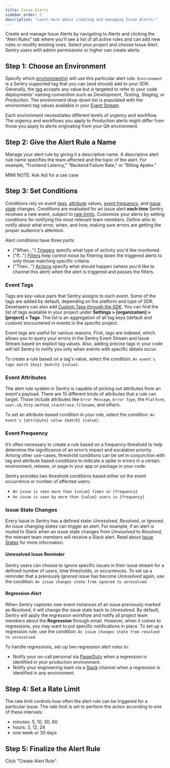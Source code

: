 ```yaml
---
title: Issue Alerts
sidebar_order: 2
description: "Learn more about creating and managing Issue Alerts."
---
```


Create and manage Issue Alerts by navigating to Alerts and clicking the "Alert Rules" tab where you'll see a list of all active rules and can add new rules or modify existing ones. Select your project and choose Issue Alert. Sentry users with admin permissions or higher can create alerts.

## Step 1: Choose an Environment
Specify which [environment(s)](/platforms/javascript/configuration/environments/) will use this particular alert rule. `Environment` is a Sentry supported tag that you can (and should) add to your SDK. Generally, the [tag](/platforms/javascript/enriching-events/tags/) accepts any value but is targeted to refer to your code deployments' naming convention such as _Development_, _Testing_, _Staging_, or _Production_. The environment drop-down list is populated with the environment tag values available in your [Event Stream](/product/accounts/quotas/manage-event-stream-guide/).

Each environment necessitates different levels of urgency and workflow. The urgency and workflows you apply to Production alerts might differ from those you apply to alerts originating from your QA environment.

## Step 2: Give the Alert Rule a Name
Manage your alert rule by giving it a descriptive name. A descriptive alert rule name specifies the team affected and the topic of the alert. For example, "Frontend Latency," "Backend Failure Rate," or "Billing Apdex."

MIMI NOTE: Ask Adi for a use case

## Step 3: Set Conditions
Conditions rely on event [tags](#event-tags), [attribute](#event-attributes) values, [event frequency](#event-frequency), and [issue state](#issue-state-changes) changes. Conditions are evaluated for an issue alert **each time** Sentry receives a new event, subject to [rate limits](/product/alerts-notifications/issue-alerts/#rate-limit). Customize your alerts by setting conditions for notifying the most relevant team members. Define who to notify about what error, when, and how, making sure errors are getting the proper audience's attention.

Alert conditions have three parts:

- ("When...") [Triggers](/product/alerts-notifications/issue-alerts/#triggers) specify what type of activity you'd like monitored.
- ("If...") [Filters](/product/alerts-notifications/issue-alerts/#filters) help control noise by filtering down the triggered alerts to only those matching specific criteria.
- ("Then...") [Actions](/product/alerts-notifications/issue-alerts/#actions) specify what should happen (where you'd like to channel this alert) when the alert is triggered and passes the filters.

### Event Tags

Tags are key-value pairs that Sentry assigns to each event. Some of the tags are added by default, depending on the platform and type of SDK. Developers can also add [Custom Tags through the SDK](/platforms/javascript/enriching-events/tags/). You can find the list of tags available in your project under **Settings > [organization] > [project] > Tags**. The list is an aggregation of all tag keys (default and custom) encountered in events in the specific project.

Event tags are useful for various reasons. First, tags are indexed, which allows you to query your errors in the Sentry Event Stream and Issue Stream based on explicit tag values. Also, adding precise tags in your code will tell Sentry to notify you only when events with specific details occur.

To create a rule based on a tag's value, select the condition: `An event's tags match {key} {match} {value}`.

### Event Attributes

The alert rule system in Sentry is capable of picking out attributes from an event's payload. There are 15 different kinds of attributes that a rule can target. Those include attributes like `Error Message`, `Error Type`, the `Platform`, `user.id`, `http.method`, `stacktrace.filename`, and others.

To set an attribute-based condition in your rule, select the condition: `An event's {attribute} value {match} {value}`.

### Event Frequency

It’s often necessary to create a rule based on a frequency threshold to help determine the significance of an error’s impact and escalation priority. Among other use-cases, threshold conditions can be set in conjunction with tag and attribute based conditions to indicate a spike in errors in a certain environment, release, or page in your app or package in your code.

Sentry provides two threshold conditions based either on the event occurrence or number of affected users:

- `An issue is seen more than {value} times in {frequency}`
- `An issue is seen by more than {value} users in {frequency}`

### Issue State Changes

Every Issue in Sentry has a defined state: _Unresolved_, _Resolved_, or _Ignored_. An issue changing states can trigger an alert. For example, if an alert is routed to Slack when an issue state changes from _Unresolved_ to _Resolved_, the relevant team members will receive a Slack alert. Read about [Issue States](/product/alerts-notifications/notifications/#issue-states) for more information.

#### Unresolved Issue Reminder

Sentry users can choose to ignore specific issues in their issue stream for a defined number of users, time thresholds, or occurrences. To set up a reminder that a previously _Ignored_ issue has become _Unresolved_ again, use the condition: `An issue changes state from ignored to unresolved`.

#### Regression Alert

When Sentry captures new event instances of an issue previously marked as _Resolved_, it will change the issue state back to _Unresolved_. By default, Sentry will apply the regression workflow and notify all project team members about the **Regression** through email. However, when it comes to regressions, you may want to put specific notifications in place. To set up a regression rule, use the condition: `An issue changes state from resolved to unresolved`.

To handle regressions, set-up two regression alert rules to:

- Notify your on-call personal via [PagerDuty](/product/integrations/pagerduty/) when a regression is identified in your production environment.
- Notify your engineering team via a [Slack](/product/integrations/slack/) channel when a regression is identified in any environment.



## Step 4: Set a Rate Limit
The rate limit controls how often the alert rule can be triggered for a particular issue. The rate limit is set to perform the action according to one of these intervals:

- minutes: 5, 10, 30, 60
- hours: 3, 12, 24
- one week or 30 days

## Step 5: Finalize the Alert Rule
Click "Create Alert Rule".
